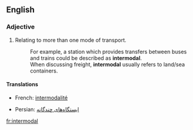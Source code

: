 ==English==
{{wikipedia}}
===Adjective===
{{en-adj}}

# Relating to more than one mode of transport.
#: For example, a station which provides transfers between buses and trains could be described as '''intermodal'''.
#: When discussing freight, '''intermodal''' usually refers to land/sea containers.

====Translations====
{{trans-top|Relating to more than one mode of transport}}
* French: [[intermodalité]] {{f}}
{{trans-mid}}
* Persian: [[ایستگاه‌های چندگانه]]
{{trans-bottom}}

[[fr:intermodal]]
